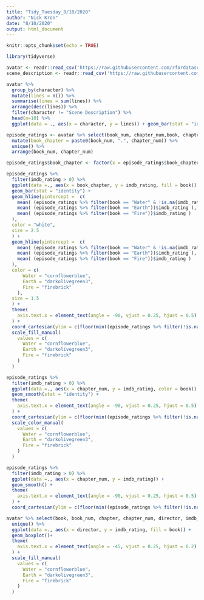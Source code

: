 ---
title: "Tidy_Tuesday_8/10/2020"
author: "Nick Kron"
date: "8/10/2020"
output: html_document
---

```{r setup, include=FALSE}
knitr::opts_chunk$set(echo = TRUE)
```

```{r}

library(tidyverse)

```


```{r load data}
avatar <- readr::read_csv('https://raw.githubusercontent.com/rfordatascience/tidytuesday/master/data/2020/2020-08-11/avatar.csv')
scene_description <- readr::read_csv('https://raw.githubusercontent.com/rfordatascience/tidytuesday/master/data/2020/2020-08-11/scene_description.csv')
```


```{r lines per top 10 most chatty characters, fig.width= 6, fig.height= 6}
avatar %>% 
  group_by(character) %>% 
  mutate(lines = n()) %>% 
  summarise(lines = sum(lines)) %>% 
  arrange(desc(lines)) %>% 
  filter(character != "Scene Description") %>%
  head(n=10) %>%
  ggplot(data = ., aes(x = character, y = lines)) + geom_bar(stat = "identity")
```


```{r IMDB rating per episode, fig.width= 16, fig.height= 6}
episode_ratings <- avatar %>% select(book_num, chapter_num,book, chapter, director, imdb_rating) %>%
  mutate(book_chapter = paste0(book_num, ".", chapter_num)) %>% 
  unique() %>%
  arrange(book_num, chapter_num)

episode_ratings$book_chapter <- factor(x = episode_ratings$book_chapter, levels = episode_ratings$book_chapter)

episode_ratings %>% 
  filter(imdb_rating > 0) %>%
  ggplot(data =., aes(x = book_chapter, y = imdb_rating, fill = book)) +
  geom_bar(stat = "identity") +
  geom_hline(yintercept =  c(
    mean( (episode_ratings %>% filter(book == "Water" & !is.na(imdb_rating)))$imdb_rating ),
    mean( (episode_ratings %>% filter(book == "Earth"))$imdb_rating ),
    mean( (episode_ratings %>% filter(book == "Fire"))$imdb_rating )
  ),
  color = "white",
  size = 2.5
  ) +
  geom_hline(yintercept =  c(
    mean( (episode_ratings %>% filter(book == "Water" & !is.na(imdb_rating)))$imdb_rating ),
    mean( (episode_ratings %>% filter(book == "Earth"))$imdb_rating ),
    mean( (episode_ratings %>% filter(book == "Fire"))$imdb_rating )
  ),
  color = c(
      Water = "cornflowerblue",
      Earth = "darkolivegreen3",
      Fire = "firebrick"
    ),
  size = 1.5
  ) +
  theme(
    axis.text.x = element_text(angle = -90, vjust = 0.25, hjust = 0.5)
  ) +
  coord_cartesian(ylim = c(floor(min((episode_ratings %>% filter(!is.na(imdb_rating)))$imdb_rating)) , 10) ) +
  scale_fill_manual(
    values = c(
      Water = "cornflowerblue",
      Earth = "darkolivegreen3",
      Fire = "firebrick"
    )
  )
```


```{r IMDB rating per episode line, fig.width= 8, fig.height= 6}
episode_ratings %>% 
  filter(imdb_rating > 0) %>%
  ggplot(data =., aes(x = chapter_num, y = imdb_rating, color = book)) +
  geom_smooth(stat = "identity") +
  theme(
    axis.text.x = element_text(angle = -90, vjust = 0.25, hjust = 0.5)
  ) +
  coord_cartesian(ylim = c(floor(min((episode_ratings %>% filter(!is.na(imdb_rating)))$imdb_rating)) , 10) ) +
  scale_color_manual(
    values = c(
      Water = "cornflowerblue",
      Earth = "darkolivegreen3",
      Fire = "firebrick"
    )
  )
```


```{r IMDB rating per episode average trajectory over all seasons, fig.width= 8, fig.height= 6, echo=FALSE,warning=FALSE,message=FALSE}
episode_ratings %>% 
  filter(imdb_rating > 0) %>%
  ggplot(data =., aes(x = chapter_num, y = imdb_rating)) +
  geom_smooth() +
  theme(
    axis.text.x = element_text(angle = -90, vjust = 0.25, hjust = 0.5)
  ) +
  coord_cartesian(ylim = c(floor(min((episode_ratings %>% filter(!is.na(imdb_rating)))$imdb_rating)) , 10) )


```


```{r}

avatar %>% select(book, book_num, chapter, chapter_num, director, imdb_rating) %>%
  unique() %>%
  ggplot(data =., aes(x = director, y = imdb_rating, fill = book)) +
  geom_boxplot()+
  theme(
    axis.text.x = element_text(angle = -45, vjust = 0.25, hjust = 0.2)
  ) +
  scale_fill_manual(
    values = c(
      Water = "cornflowerblue",
      Earth = "darkolivegreen3",
      Fire = "firebrick"
    )
  )

```


